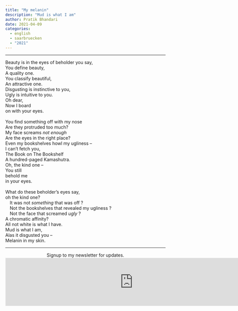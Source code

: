 ```yaml
---
title: "My melanin"
description: "Mud is what I am"
author: Pratik Bhandari
date: 2021-04-09
categories:
  - english
  - saarbruecken
  - "2021"
---
```


<!-- Oh, so some links brought you here. Cool.\ -->

***

Beauty is in the eyes of beholder you say,\
You define beauty,\
A quality one.\
You classify beautiful,\
An attractive one.\
Disgusting is instinctive to you,\
Ugly is intuitive to you.\
Oh dear,\
Now I board\
on with your eyes.\
\
You find something off with my nose\
Are they protruded too much?\
My face screams *not enough*\
Are the eyes in the right place?\
Even my bookshelves howl my ugliness --\
I can't fetch you,\
The Book on The Bookshelf\
A hundred-paged Kamashutra.\
Oh, the kind one --\
You still\
behold me\
in your eyes.\
\
What do these beholder's eyes say,\
oh the kind one?\
&ensp;&ensp;It was not *something* that was off ?\
&ensp;&ensp;Not the bookshelves that revealed my ugliness ?\
&ensp;&ensp;Not the face that screamed *ugly* ?\
A chromatic affinity?\
All not white is what I have.\
Mud is what I am,\
Alas it disgusted you --\
Melanin in my skin.\

***

<div
<b style="text-align:center;">Signup to my newsletter for updates.</b>
</div>

<iframe
src="https://drpratik.substack.com/embed" width="800" height="150" style="border:1px solid #EEE; background:white;" frameborder="0" scrolling="no">
</iframe>
 